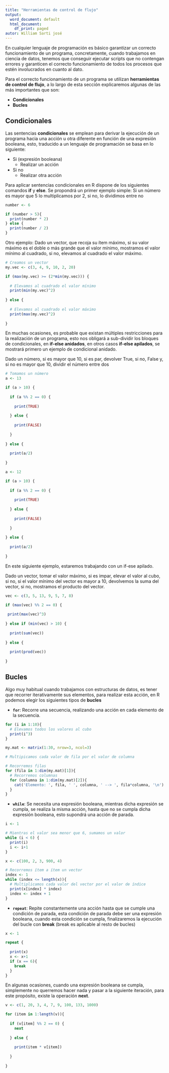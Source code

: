 ---
title: "Herramientas de control de flujo"
output:
  word_document: default
  html_document:
    df_print: paged
autor: William Sarti josé
---


En cualquier lenguaje de programación es básico garantizar un correcto funcionamiento de un programa, concretamente, cuando trabajamos en ciencia de datos, tenemos que conseguir ejecutar scripts que no contengan errores y garanticen el correcto funcionamiento de todos los procesos que estén involucrados en cuanto al dato.

Para el correcto funcionamiento de un programa se utilizan **herramientas de control de flujo**, a lo largo de esta sección explicaremos algunas de las más importantes que son:

* **Condicionales**
* **Bucles**

## Condicionales

Las sentencias **condicionales** se emplean para derivar la ejecución de un programa hacia una acción u otra diferente en función de una expresión booleana, esto, traducido a un lenguaje de programación se basa en lo siguiente:

* Si (expresión booleana)
  + Realizar un acción
* Si no
  + Realizar otra acción
  
Para aplicar sentencias condicionales en R dispone de los siguientes comandos **if** y **else**. Se propondrá un primer ejemplo simple: Si un número es mayor que 5 lo multiplicamos por 2, si no, lo dividimos entre no

```{r}
number <- 6

if (number > 5){
  print(number * 2)
} else {
  print(number / 2)
}
```

Otro ejemplo: Dado un vector, que recoja su ítem máximo, si su valor máximo es el doble o más grande que el valor mínimo, mostramos el valor mínimo al cuadrado, si no, elevamos al cuadrado el valor máximo.

```{r}
# Creamos un vector
my.vec <- c(3, 4, 9, 10, 2, 20)

if (max(my.vec) >= (2*min(my.vec))) {
  
  # Elevamos al cuadrado el valor mínimo
  print(min(my.vec)^2)
  
} else {
  
  # Elevamos al cuadrado el valor máximo
  print(max(my.vec)^2)
  
}

```

En muchas ocasiones, es probable que existan múltiples restricciones para la realización de un programa, esto nos obligará a sub-dividir los bloques de condicionales, en **if-else anidados**, en otros casos **if-else apilados**, se mostrará primero un ejemplo de condicional anidado.

Dado un número, si es mayor que 10, si es par, devolver True, si no, False y, si no es mayor que 10, dividir el número entre dos

```{r}
# Tomamos un número
a <- 13

if (a > 10) {
  
  if (a %% 2 == 0) {
    
    print(TRUE)
    
  } else {
    
    print(FALSE)
    
  }
  
} else {
  
  print(a/2)
  
}
```
```{r}
a <- 12

if (a > 10) {
  
  if (a %% 2 == 0) {
    
    print(TRUE)
    
  } else {
    
    print(FALSE)
    
  }
  
} else {
  
  print(a/2)
  
}
```

En este siguiente ejemplo, estaremos trabajando con un if-ese apilado.

Dado un vector, tomar el valor máximo, si es impar, elevar el valor al cubo, si no, si el valor mínimo del vector es mayor a 10, devolvemos la suma del vector, si no, mostramos el producto del vector.

```{r}
vec <- c(3, 5, 13, 9, 5, 7, 8)

if (max(vec) %% 2 == 0) {
  
 print(max(vec)^3)
  
} else if (min(vec) > 10) {
  
  print(sum(vec))
  
} else {
  
  print(prod(vec))
  
}
```

## Bucles

Algo muy habitual cuando trabajamos con estructuras de datos, es tener que recorrer iterativamente sus elementos, para realizar esta acción, en R podemos elegir los siguientes tipos de **bucles**

* **`for`**: Recorre una secuencia, realizando una acción en cada elemento de la secuencia.
```{r}
for (i in 1:10){
  # Elevamos todos los valores al cubo
  print(i^3)
}
```

```{r}
my.mat <- matrix(1:30, nrow=3, ncol=3)

# Multipicamos cada valor de fila por el valor de columna

# Recorremos filas
for (fila in 1:dim(my.mat)[1]){
  # Recorremos columnas
  for (columna in 1:dim(my.mat)[2]){
    cat('Elemento: ', fila, ' ', columna, ' --> ', fila*columna, '\n')
  }
}
```

* **`while`**: Se necesita una expresión booleana, mientras dicha expresión se cumpla, se realiza la misma acción, hasta que no se cumpla dicha expresión booleana, esto supondrá una acción de parada.
```{r}
i <- 1

# Mientras el valor sea menor que 6, sumamos un valor
while (i < 6) {
  print(i)
  i <- i+1
}
```

```{r}
x <- c(100, 2, 3, 900, 4)

# Recorremos ítem a ítem un vector
index <- 1
while (index <= length(x)){
  # Multiplicamos cada valor del vector por el valor de índice
  print(x[index] * index)
  index <- index + 1 
}
```

* **`repeat`**: Repite constantemente una acción hasta que se cumple una condición de parada, esta condición de parada debe ser una expresión booleana, cuando esta condición se cumpla, finalizaremos la ejecución del bucle con **break** (break es aplicable al resto de bucles)
```{r}
x <- 1

repeat {
  
  print(x)
  x <- x+1
  if (x == 6){
    break
  }
}
```

En algunas ocasiones, cuando una expresión booleana se cumpla, simplemente no querremos hacer nada y pasar a la siguiente iteración, para este propósito, existe la operación **next**.

```{r}
v <- c(1, 20, 3, 4, 7, 9, 100, 133, 1000)

for (item in 1:length(v)){
  
  if (v[item] %% 2 == 0) {
    next
    
  } else {
    
    print(item * v[item])
    
  }
  
}
```

